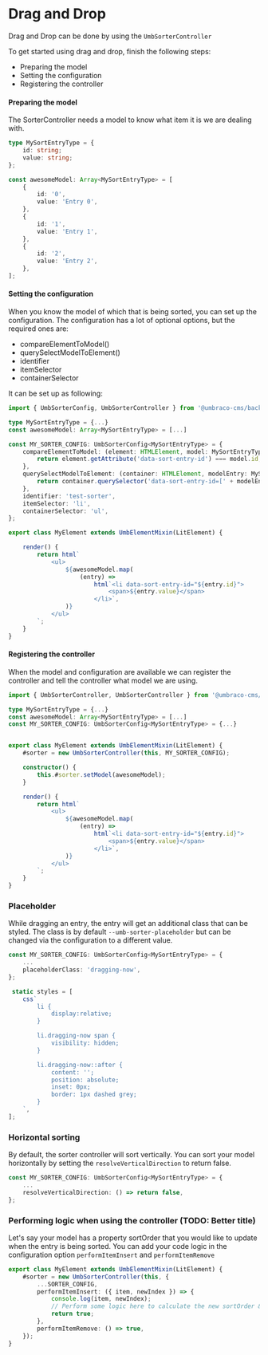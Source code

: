 

<Meta title="API/Drag and Drop/Intro" />

# Drag and Drop

Drag and Drop can be done by using the `UmbSorterController`

To get started using drag and drop, finish the following steps:

- Preparing the model
- Setting the configuration
- Registering the controller

#### Preparing the model

The SorterController needs a model to know what item it is we are dealing with.

```typescript
type MySortEntryType = {
	id: string;
	value: string;
};

const awesomeModel: Array<MySortEntryType> = [
	{
		id: '0',
		value: 'Entry 0',
	},
	{
		id: '1',
		value: 'Entry 1',
	},
	{
		id: '2',
		value: 'Entry 2',
	},
];
```

#### Setting the configuration

When you know the model of which that is being sorted, you can set up the configuration.
The configuration has a lot of optional options, but the required ones are:

- compareElementToModel()
- querySelectModelToElement()
- identifier
- itemSelector
- containerSelector

It can be set up as following:

```typescript
import { UmbSorterConfig, UmbSorterController } from '@umbraco-cms/backoffice/sorter';

type MySortEntryType = {...}
const awesomeModel: Array<MySortEntryType> = [...]

const MY_SORTER_CONFIG: UmbSorterConfig<MySortEntryType> = {
	compareElementToModel: (element: HTMLElement, model: MySortEntryType) => {
		return element.getAttribute('data-sort-entry-id') === model.id;
	},
	querySelectModelToElement: (container: HTMLElement, modelEntry: MySortEntryType) => {
		return container.querySelector('data-sort-entry-id=[' + modelEntry.id + ']');
	},
	identifier: 'test-sorter',
	itemSelector: 'li',
	containerSelector: 'ul',
};

export class MyElement extends UmbElementMixin(LitElement) {

	render() {
		return html`
			<ul>
				${awesomeModel.map(
					(entry) =>
						html`<li data-sort-entry-id="${entry.id}">
							<span>${entry.value}</span>
						</li>`,
				)}
			</ul>
		`;
	}
}
```

#### Registering the controller

When the model and configuration are available we can register the controller and tell the controller what model we are using.

```typescript
import { UmbSorterController, UmbSorterController } from '@umbraco-cms/backoffice/sorter';

type MySortEntryType = {...}
const awesomeModel: Array<MySortEntryType> = [...]
const MY_SORTER_CONFIG: UmbSorterConfig<MySortEntryType> = {...}


export class MyElement extends UmbElementMixin(LitElement) {
	#sorter = new UmbSorterController(this, MY_SORTER_CONFIG);

	constructor() {
		this.#sorter.setModel(awesomeModel);
	}

	render() {
		return html`
			<ul>
				${awesomeModel.map(
					(entry) =>
						html`<li data-sort-entry-id="${entry.id}">
							<span>${entry.value}</span>
						</li>`,
				)}
			</ul>
		`;
	}
}
```

### Placeholder

While dragging an entry, the entry will get an additional class that can be styled.
The class is by default `--umb-sorter-placeholder` but can be changed via the configuration to a different value.

```typescript
const MY_SORTER_CONFIG: UmbSorterConfig<MySortEntryType> = {
	...
	placeholderClass: 'dragging-now',
};
```

```typescript
 static styles = [
    css`
        li {
            display:relative;
        }

        li.dragging-now span {
            visibility: hidden;
        }

        li.dragging-now::after {
            content: '';
            position: absolute;
            inset: 0px;
            border: 1px dashed grey;
        }
    `,
];
```

### Horizontal sorting

By default, the sorter controller will sort vertically. You can sort your model horizontally by setting the `resolveVerticalDirection` to return false.

```typescript
const MY_SORTER_CONFIG: UmbSorterConfig<MySortEntryType> = {
	...
	resolveVerticalDirection: () => return false,
};
```

### Performing logic when using the controller (TODO: Better title)

Let's say your model has a property sortOrder that you would like to update when the entry is being sorted.
You can add your code logic in the configuration option `performItemInsert` and `performItemRemove`

```typescript
export class MyElement extends UmbElementMixin(LitElement) {
	#sorter = new UmbSorterController(this, {
		...SORTER_CONFIG,
		performItemInsert: ({ item, newIndex }) => {
			console.log(item, newIndex);
			// Perform some logic here to calculate the new sortOrder & save it.
			return true;
		},
		performItemRemove: () => true,
	});
}
```
